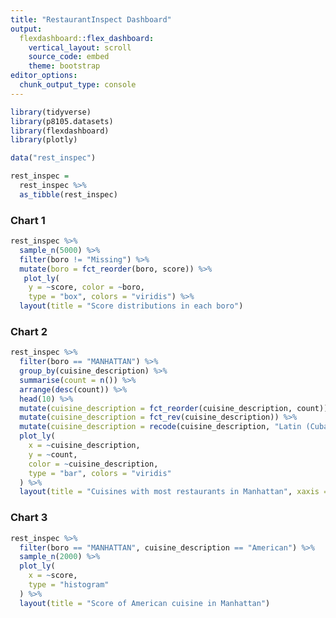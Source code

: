 ```yaml
---
title: "RestaurantInspect Dashboard"
output: 
  flexdashboard::flex_dashboard:
    vertical_layout: scroll
    source_code: embed
    theme: bootstrap
editor_options: 
  chunk_output_type: console
---
```


```r
library(tidyverse)
library(p8105.datasets)
library(flexdashboard)
library(plotly)
```


```r
data("rest_inspec")

rest_inspec = 
  rest_inspec %>% 
  as_tibble(rest_inspec)
```


### Chart 1

```r
rest_inspec %>%
  sample_n(5000) %>%
  filter(boro != "Missing") %>%
  mutate(boro = fct_reorder(boro, score)) %>%
   plot_ly(
    y = ~score, color = ~boro,
    type = "box", colors = "viridis") %>%
  layout(title = "Score distributions in each boro")

```


### Chart 2

```r
rest_inspec %>%
  filter(boro == "MANHATTAN") %>%
  group_by(cuisine_description) %>%
  summarise(count = n()) %>%
  arrange(desc(count)) %>%
  head(10) %>%
  mutate(cuisine_description = fct_reorder(cuisine_description, count)) %>%
  mutate(cuisine_description = fct_rev(cuisine_description)) %>%
  mutate(cuisine_description = recode(cuisine_description, "Latin (Cuban, Dominican, Puerto Rican, South & Central American)" = "Latin")) %>%
  plot_ly(
    x = ~cuisine_description,
    y = ~count,
    color = ~cuisine_description,
    type = "bar", colors = "viridis"
  ) %>%
  layout(title = "Cuisines with most restaurants in Manhattan", xaxis = list(title = "Cuisine"))
```


### Chart 3

```r
rest_inspec %>%
  filter(boro == "MANHATTAN", cuisine_description == "American") %>%
  sample_n(2000) %>%
  plot_ly(
    x = ~score,
    type = "histogram"
  ) %>%
  layout(title = "Score of American cuisine in Manhattan")
```

